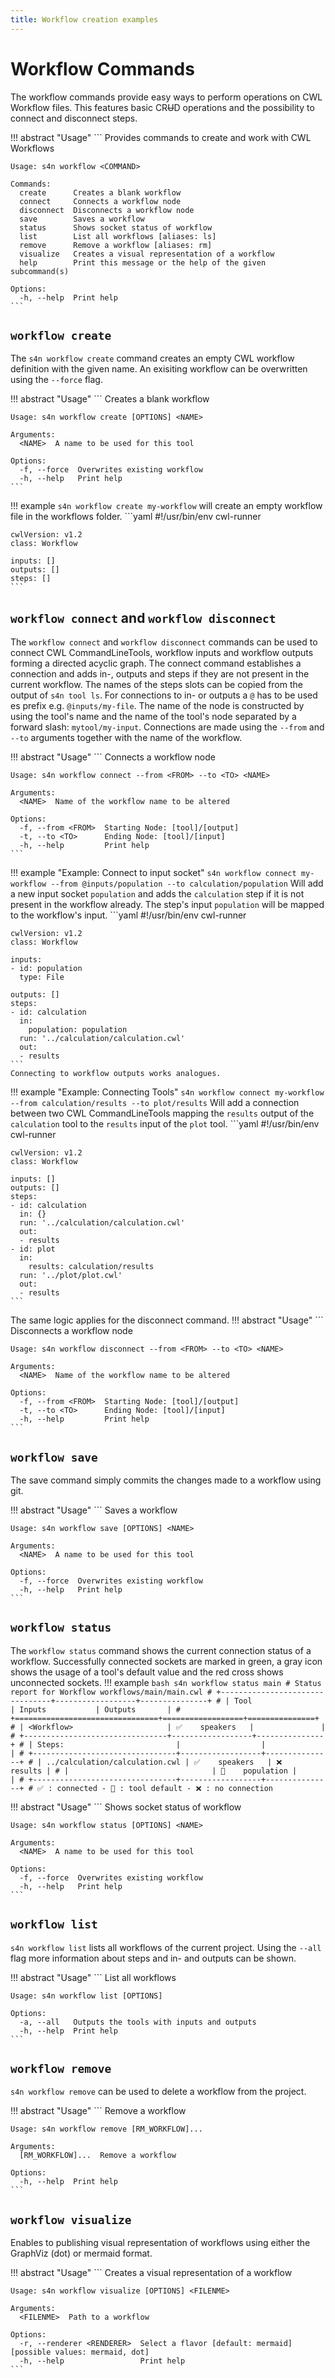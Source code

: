 ```yaml
--- 
title: Workflow creation examples
---
```


# Workflow Commands
The workflow commands provide easy ways to perform operations on CWL Workflow files. This features basic CR~~U~~D operations and the possibility to connect and disconnect steps.

!!! abstract "Usage"
    ```
    Provides commands to create and work with CWL Workflows

    Usage: s4n workflow <COMMAND>

    Commands:
      create      Creates a blank workflow
      connect     Connects a workflow node
      disconnect  Disconnects a workflow node
      save        Saves a workflow
      status      Shows socket status of workflow
      list        List all workflows [aliases: ls]
      remove      Remove a workflow [aliases: rm]
      visualize   Creates a visual representation of a workflow
      help        Print this message or the help of the given subcommand(s)

    Options:
      -h, --help  Print help
    ```

## `workflow create`
The `s4n workflow create` command creates an empty CWL workflow definition with the given name. An exisiting workflow can be overwritten using the `--force` flag.

!!! abstract "Usage"
    ```
    Creates a blank workflow

    Usage: s4n workflow create [OPTIONS] <NAME>

    Arguments:
      <NAME>  A name to be used for this tool

    Options:
      -f, --force  Overwrites existing workflow
      -h, --help   Print help
    ```

!!! example
    ```
    s4n workflow create my-workflow
    ```
    will create an empty workflow file in the workflows folder.
    ```yaml
    #!/usr/bin/env cwl-runner

    cwlVersion: v1.2
    class: Workflow

    inputs: []
    outputs: []
    steps: []
    ```

## `workflow connect` and `workflow disconnect`
The `workflow connect` and `workflow disconnect` commands can be used to connect CWL CommandLineTools, workflow inputs and workflow outputs forming a directed acyclic graph. The connect command establishes a connection and adds in-, outputs and steps if they are not present in the current workflow. The names of the steps slots can be copied from the output of `s4n tool ls`. For connections to in- or outputs a `@` has to be used es prefix e.g. `@inputs/my-file`. The name of the node is constructed by using the tool's name and the name of the tool's node separated by a forward slash: `mytool/my-input`. Connections are made using the `--from` and `--to` arguments together with the name of the workflow.

!!! abstract "Usage"
    ```
    Connects a workflow node

    Usage: s4n workflow connect --from <FROM> --to <TO> <NAME>

    Arguments:
      <NAME>  Name of the workflow name to be altered

    Options:
      -f, --from <FROM>  Starting Node: [tool]/[output]
      -t, --to <TO>      Ending Node: [tool]/[input]
      -h, --help         Print help
    ```

!!! example "Example: Connect to input socket"
    ```
    s4n workflow connect my-workflow --from @inputs/population --to calculation/population
    ```
    Will add a new input socket `population` and adds the `calculation` step if it is not present in the workflow already. The step's input `population` will be mapped to the workflow's input.
    ```yaml
    #!/usr/bin/env cwl-runner

    cwlVersion: v1.2
    class: Workflow

    inputs:
    - id: population
      type: File

    outputs: []
    steps:
    - id: calculation
      in:
        population: population
      run: '../calculation/calculation.cwl'
      out:
      - results
    ```
    Connecting to workflow outputs works analogues.

!!! example "Example: Connecting Tools"
    ```
    s4n workflow connect my-workflow --from calculation/results --to plot/results
    ```
    Will add a connection between two CWL CommandLineTools mapping the `results` output of the `calculation` tool to the `results` input of the `plot` tool.
    ```yaml
    #!/usr/bin/env cwl-runner

    cwlVersion: v1.2
    class: Workflow

    inputs: []
    outputs: []
    steps:
    - id: calculation
      in: {}
      run: '../calculation/calculation.cwl'
      out:
      - results
    - id: plot
      in:
        results: calculation/results
      run: '../plot/plot.cwl'
      out:
      - results
    ```

The same logic applies for the disconnect command.
!!! abstract "Usage"
    ```
    Disconnects a workflow node

    Usage: s4n workflow disconnect --from <FROM> --to <TO> <NAME>

    Arguments:
      <NAME>  Name of the workflow name to be altered

    Options:
      -f, --from <FROM>  Starting Node: [tool]/[output]
      -t, --to <TO>      Ending Node: [tool]/[input]
      -h, --help         Print help
    ```

## `workflow save`
The save command simply commits the changes made to a workflow using git.

!!! abstract "Usage"
    ```
    Saves a workflow

    Usage: s4n workflow save [OPTIONS] <NAME>

    Arguments:
      <NAME>  A name to be used for this tool

    Options:
      -f, --force  Overwrites existing workflow
      -h, --help   Print help
    ```

## `workflow status`
The `workflow status` command shows the current connection status of a workflow. Successfully connected sockets are marked in green, a gray icon shows the usage of a tool's default value and the red cross shows unconnected sockets.
!!! example
    ```bash
    s4n workflow status main
    # Status report for Workflow workflows/main/main.cwl
    # +--------------------------------+------------------+---------------+
    # | Tool                           | Inputs           | Outputs       |
    # +================================+==================+===============+
    # | <Workflow>                     | ✅    speakers   |               |
    # +--------------------------------+------------------+---------------+
    # | Steps:                         |                  |               |
    # +--------------------------------+------------------+---------------+
    # | ../calculation/calculation.cwl | ✅    speakers   | ❌    results |
    # |                                | 🔘    population |               |
    # +--------------------------------+------------------+---------------+
    # ✅ : connected - 🔘 : tool default - ❌ : no connection
    ```

!!! abstract "Usage"
    ```
    Shows socket status of workflow

    Usage: s4n workflow status [OPTIONS] <NAME>

    Arguments:
      <NAME>  A name to be used for this tool

    Options:
      -f, --force  Overwrites existing workflow
      -h, --help   Print help
    ```

## `workflow list`
`s4n workflow list` lists all workflows of the current project. Using the `--all` flag more information about steps and in- and outputs can be shown.

!!! abstract "Usage"
    ```
    List all workflows

    Usage: s4n workflow list [OPTIONS]

    Options:
      -a, --all   Outputs the tools with inputs and outputs
      -h, --help  Print help
    ```

## `workflow remove`
`s4n workflow remove` can be used to delete a workflow from the project.

!!! abstract "Usage"
    ```
    Remove a workflow

    Usage: s4n workflow remove [RM_WORKFLOW]...

    Arguments:
      [RM_WORKFLOW]...  Remove a workflow

    Options:
      -h, --help  Print help
    ```
  
## `workflow visualize`
Enables to publishing visual representation of workflows using either the GraphViz (dot) or mermaid format.

!!! abstract "Usage"
    ```
    Creates a visual representation of a workflow

    Usage: s4n workflow visualize [OPTIONS] <FILENME>
    
    Arguments:
      <FILENME>  Path to a workflow
    
    Options:
      -r, --renderer <RENDERER>  Select a flavor [default: mermaid] [possible values: mermaid, dot]
      -h, --help                 Print help
    ```